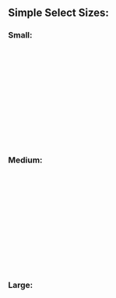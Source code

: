 
<Meta title="Design System/Simple Select/Sizes" />

## Simple Select Sizes:

### Small:

<Preview>
  <Story name="small" parameters={{ info: { disable: true }}} >
    <div style={{ height: '250px' }}>
      <SimpleSelect name='small' id='small' defaultValue='3' size='small'>
        <Option text='Amber' value='1' />
        <Option text='Black' value='2' />
        <Option text='Blue' value='3' />
        <Option text='Brown' value='4' />
        <Option text='Green' value='5' />
        <Option text='Orange' value='6' />
        <Option text='Pink' value='7' />
        <Option text='Purple' value='8' />
        <Option text='Red' value='9' />
        <Option text='White' value='10' />
        <Option text='Yellow' value='11' />
      </SimpleSelect>
    </div>
  </Story>
</Preview>

### Medium:

<Preview>
  <Story name="medium" parameters={{ info: { disable: true }}} >
    <div style={{ height: '250px' }}>
      <SimpleSelect name='medium' id='medium' defaultValue='3' size='medium'>
        <Option text='Amber' value='1' />
        <Option text='Black' value='2' />
        <Option text='Blue' value='3' />
        <Option text='Brown' value='4' />
        <Option text='Green' value='5' />
        <Option text='Orange' value='6' />
        <Option text='Pink' value='7' />
        <Option text='Purple' value='8' />
        <Option text='Red' value='9' />
        <Option text='White' value='10' />
        <Option text='Yellow' value='11' />
      </SimpleSelect>
    </div>
  </Story>
</Preview>

### Large:

<Preview>
  <Story name="large" parameters={{ info: { disable: true }}} >
    <div style={{ height: '250px' }}>
      <SimpleSelect name='large' id='large' defaultValue='3' size='large'>
        <Option text='Amber' value='1' />
        <Option text='Black' value='2' />
        <Option text='Blue' value='3' />
        <Option text='Brown' value='4' />
        <Option text='Green' value='5' />
        <Option text='Orange' value='6' />
        <Option text='Pink' value='7' />
        <Option text='Purple' value='8' />
        <Option text='Red' value='9' />
        <Option text='White' value='10' />
        <Option text='Yellow' value='11' />
      </SimpleSelect>
    </div>
  </Story>
</Preview>
